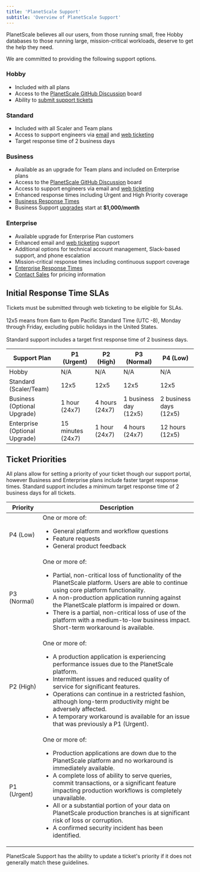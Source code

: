 ```yaml
---
title: 'PlanetScale Support'
subtitle: 'Overview of PlanetScale Support'
---
```


PlanetScale believes all our users, from those running small, free Hobby databases to those running large, mission-critical workloads, deserve to get the help they need.

We are committed to providing the following support options.

### Hobby

- Included with all plans
- Access to the [PlanetScale GitHub Discussion](https://github.com/planetscale/discussion/discussions) board
- Ability to [submit support tickets](https://support.planetscale.com/)

### Standard

- Included with all Scaler and Team plans
- Access to support engineers via [email](mailto:support@planetscale.com) and [web ticketing](https://support.planetscale.com/)
- Target response time of 2 business days

### Business

- Available as an upgrade for Team plans and included on Enterprise plans
- Access to the [PlanetScale GitHub Discussion](https://github.com/planetscale/discussion/discussions) board
- Access to support engineers via email and [web ticketing](https://support.planetscale.com/)
- Enhanced response times including Urgent and High Priority coverage
- [Business Response Times](#initial-response-time-slas)
- Business Support [upgrades](https://planetscale.com/contact) start at **$1,000/month**

### Enterprise

- Available upgrade for Enterprise Plan customers
- Enhanced email and [web ticketing](https://support.planetscale.com/) support
- Additional options for technical account management, Slack-based support, and phone escalation
- Mission-critical response times including continuous support coverage
- [Enterprise Response Times](#initial-response-time-slas)
- [Contact Sales](https://planetscale.com/contact) for pricing information

## Initial Response Time SLAs

<InfoBlock type="note">
  Tickets must be submitted through web ticketing to be eligible for SLAs.<br /><br />
  12x5 means from 6am to 6pm Pacific Standard Time (UTC -8), Monday through Friday, excluding public holidays in the United States.<br /><br />
  Standard support includes a target first response time of 2 business days.
</InfoBlock>

| Support Plan                | P1 (Urgent)       | P2 (High)      | P3 (Normal)           | P4 (Low)               |
|-----------------------------|-------------------|----------------|-----------------------|------------------------|
| Hobby            | N/A      | N/A    | N/A           | N/A            |
| Standard (Scaler/Team)      | 12x5              | 12x5           | 12x5                  | 12x5                   |
| Business (Optional Upgrade) | 1 hour (24x7)     | 4 hours (24x7) | 1 business day (12x5) | 2 business days (12x5) |
| Enterprise (Optional Upgrade)| 15 minutes (24x7) | 1 hour (24x7)  | 4 hours (24x7)        | 12 hours (12x5)        |

## Ticket Priorities

All plans allow for setting a priority of your ticket though our support portal, however Business and Enterprise plans include faster target response times. Standard support includes a minimum target response time of 2 business days for all tickets.

| Priority      | Description |
|---------------|-------------|
| P4 (Low)      | One or more of: <ul><li>General platform and workflow questions</li><li>Feature requests</li><li>General product feedback</li></ul> |
| P3 (Normal)   | One or more of: <ul><li>Partial, non-critical loss of functionality of the PlanetScale platform. Users are able to continue using core platform functionality.</li><li>A non-production application running against the PlanetScale platform is impaired or down.</li><li>There is a partial, non-critical loss of use of the platform with a medium-to-low business impact. Short-term workaround is available.</li></ul> |
| P2 (High)     | One or more of: <ul><li>A production application is experiencing performance issues due to the PlanetScale platform.</li><li>Intermittent issues and reduced quality of service for significant features.</li><li>Operations can continue in a restricted fashion, although long-term productivity might be adversely affected.</li><li>A temporary workaround is available for an issue that was previously a P1 (Urgent).</li></ul> |
| P1 (Urgent)   | One or more of: <ul><li>Production applications are down due to the PlanetScale platform and no workaround is immediately available.</li><li>A complete loss of ability to serve queries, commit transactions, or a significant feature impacting production workflows is completely unavailable.</li><li>All or a substantial portion of your data on PlanetScale production branches is at significant risk of loss or corruption.</li><li> A confirmed security incident has been identified.</li></ul> |

<InfoBlock type="note">
  PlanetScale Support has the ability to update a ticket's priority if it does not generally match these guidelines.
</InfoBlock>
